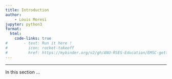 ```yaml
---
title: Introduction
author: 
    - Louis Moresi
jupyter: python3
format:
  html:
    code-links: true
#       - text: Run it here !
#         icon: rocket-takeoff
#         href: https://mybinder.org/v2/gh/ANU-RSES-Education/EMSC-getting-going-with-python/HEAD?labpath=WebBook/Advanced/BinderLandingPage.html
---
```


---

In this section ... 

